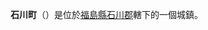 {{unreferenced|time=2011-08-01T04:13:50+00:00}}
{{日本町村|
自治體名=石川|
町村=町|
圖像=[[File:Bobataonsen,_motoyu_and_hachimanya.JPG|240px]]|
圖像說明=[[母畑溫泉|母畑溫泉]]街|
町村章=|
日文原名=石川町|
平假名=いしかわまち|
羅馬字拼音=Ishikawa-machi|
都道府縣=福島縣|
支廳=|
郡=石川郡|
編號=07501-9|
面積=115.71|
邊界未定=|
人口=18,478|
統計時間=2007年6月1日|
自治體=[[白河市|白河市]]、[[古殿町|古殿町]]、[[浅川町|浅川町]]、<br />[[玉川村|玉川村]]、[[平田村|平田村]]、[[中島村|中島村]]、<br/>[[矢吹町|矢吹町]]、[[鮫川村|鮫川村]]|
樹=[[杉|杉]]|
花=[[櫻花|櫻花]]|
鳥=|
其他象徵物=|
其他象徵=|
郵遞區號=963-7858|
所在地=石川郡石川町字下泉153-2|
電話號碼=247-26-2111|
外部連結=http://www.town.ishikawa.fukushima.jp/|
經度=|
緯度=|
地圖=|
註記=
}}
'''石川町'''（{{jpn|j=石川町|hg=いしかわまち|rm=Ishikawa machi|f=y}}）是位於[[福島縣|福島縣]][[石川郡|石川郡]]轄下的一個城鎮。

{{福島縣}}
{{Authority control}}
{{日本地理小作品}}
